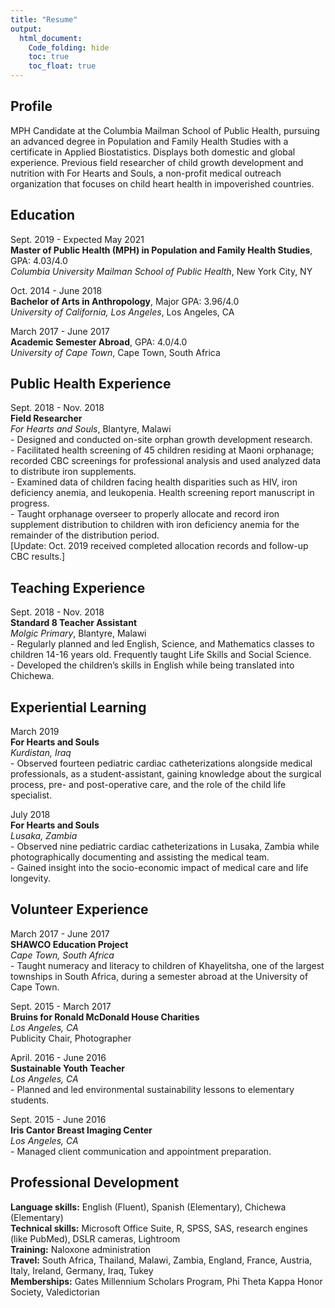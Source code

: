 ```yaml
---
title: "Resume"
output: 
  html_document:
    Code_folding: hide
    toc: true
    toc_float: true
---
```


## Profile 

MPH Candidate at the Columbia Mailman School of Public Health, pursuing an advanced degree in Population and Family Health Studies with a certificate in Applied Biostatistics. Displays both domestic and global experience. Previous field researcher of child growth development and nutrition with For Hearts and Souls, a non-profit medical outreach organization that focuses on child heart health in impoverished countries.

## Education 

Sept. 2019 - Expected May 2021        
**Master of Public Health (MPH) in Population and Family Health Studies**, GPA: 4.03/4.0     
*Columbia University Mailman School of Public Health*, New York City, NY  
          
Oct. 2014 - June 2018       
**Bachelor of Arts in Anthropology**, Major GPA: 3.96/4.0     
*University of California, Los Angeles*, Los Angeles, CA      
    
March 2017 - June 2017       
**Academic Semester Abroad**, GPA: 4.0/4.0     
*University of Cape Town*, Cape Town, South Africa  
     
## Public Health Experience
    
Sept. 2018 - Nov. 2018      
**Field Researcher**		   				 
*For Hearts and Souls*, Blantyre, Malawi      
- Designed and conducted on-site orphan growth development research.     
- Facilitated health screening of 45 children residing at Maoni orphanage; recorded CBC screenings for professional analysis and used analyzed data to distribute iron supplements.     
- Examined data of children facing health disparities such as HIV, iron deficiency anemia, and leukopenia. Health screening report manuscript in progress.     
- Taught orphanage overseer to properly allocate and record iron supplement distribution to children with iron deficiency anemia for the remainder of the distribution period.       
[Update: Oct. 2019 received completed allocation records and follow-up CBC results.]      
         
## Teaching Experience 
         
Sept. 2018 - Nov. 2018       
**Standard 8 Teacher Assistant**      
*Molgic Primary*, Blantyre, Malawi       
- Regularly planned and led English, Science, and Mathematics classes to children 14-16 years old. Frequently taught Life Skills and Social Science.      
- Developed the children’s skills in English while being translated into Chichewa.    
        

## Experiential Learning 
         
March 2019       
**For Hearts and Souls**     
*Kurdistan, Iraq*          
- Observed fourteen pediatric cardiac catheterizations alongside medical professionals, as a student-assistant, gaining knowledge about the surgical process, pre- and post-operative care, and the role of the child life specialist. 
           
July 2018      
**For Hearts and Souls**     
*Lusaka, Zambia*          
- Observed nine pediatric cardiac catheterizations in Lusaka, Zambia while photographically documenting and assisting the medical team.       
- Gained insight into the socio-economic impact of medical care and life longevity.      
        
## Volunteer Experience 
          
March 2017 - June 2017       
**SHAWCO Education Project**         
*Cape Town, South Africa*       
- Taught numeracy and literacy to children of Khayelitsha, one of the largest townships in South Africa, during a semester abroad at the University of Cape Town.     
            
Sept. 2015 - March 2017     	
**Bruins for Ronald McDonald House Charities**        
*Los Angeles, CA*        
Publicity Chair, Photographer
 
April. 2016 - June 2016	    
**Sustainable Youth Teacher**    						
*Los Angeles, CA*      
- Planned and led environmental sustainability lessons to elementary students. 

Sept. 2015 - June 2016    
**Iris Cantor Breast Imaging Center**      
*Los Angeles, CA*    		  
- Managed client communication and appointment preparation.	   		

## Professional Development      
      
**Language skills:** English (Fluent), Spanish (Elementary), Chichewa (Elementary)      
**Technical skills:** Microsoft Office Suite, R, SPSS, SAS, research engines (like PubMed), DSLR cameras, Lightroom      
**Training:** Naloxone administration        
**Travel:** South Africa, Thailand, Malawi, Zambia, England, France, Austria, Italy, Ireland, Germany, Iraq, Tukey        
**Memberships:** Gates Millennium Scholars Program, Phi Theta Kappa Honor Society, Valedictorian     